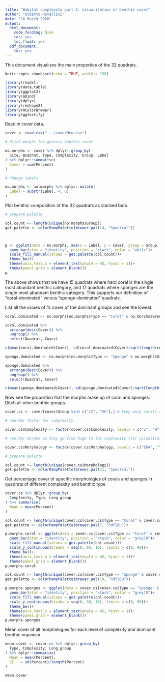 ```yaml
---
title: "Habitat complexity part 2: visualisation of benthic cover"
author: "Alberto Rovellini"
date: "18 March 2020"
output:
  html_document:
    code_folding: hide
    toc: yes
    toc_float: yes
  pdf_document:
    toc: yes
---
```


This document visualises the main properties of the 32 quadrats. 

```r
knitr::opts_chunk$set(echo = TRUE, width = 150)
```

```r

library(readxl)
library(data.table)
library(ggplot2)
library(abind)
library(dplyr)
library(reshape2)
library(RColorBrewer)
library(ggfortify)

```

Read in cover data.

```r

cover <- read.csv(".../coverNew.csv")

```

```r

# ditch morphs for generic benthic cover

no.morphs <- cover %>% dplyr::group_by(
  Site, Quadrat, Type, Complexity, Group, Label
) %>% dplyr::summarise(
  Cover = sum(Percent)
)

# change labels

no.morphs <- no.morphs %>% dplyr::mutate(
  Label = substr(Label, 4, 6)
)

```

Plot benthic composition of the 32 quadrats as stacked bars.

```r

# prepare palette

col.count <- length(unique(no.morphs$Group))
get.palette <- colorRampPalette(brewer.pal(14, "Spectral"))



p <- ggplot(data = no.morphs, aes(x = Label, y = Cover, group = Group, fill = Group))+
  geom_bar(stat = "identity", position = "stack", color = "white")+
  scale_fill_manual(values = get.palette(col.count))+
  theme_bw()+
  theme(axis.text.x = element_text(angle = 45, hjust = 1))+
  theme(panel.grid = element_blank())
p

```

The above shows that we have 15 quadrats where hard coral is the single most abundant benthic category, and 17 quadrats where sponges are the single most abundant benthic category. This supports our definition of "coral-dominated" versus "sponge-dominated" quadrats.

List all the values of % cover of the dominant groups and see the lowest.

```r

coral.dominated <- no.morphs[no.morphs$Type == "Coral" & no.morphs$Group == "LC",] 

coral.dominated %>% 
  arrange(desc(Cover)) %>%
  ungroup() %>%
  select(Quadrat, Cover)

c(mean(coral.dominated$Cover), sd(coral.dominated$Cover)/sqrt(length(coral.dominated$Cover)))

```

```r

sponge.dominated <- no.morphs[no.morphs$Type == "Sponge" & no.morphs$Group == "SG",]

sponge.dominated %>% 
  arrange(desc(Cover)) %>%
  ungroup() %>%
  select(Quadrat, Cover)

c(mean(sponge.dominated$Cover), sd(sponge.dominated$Cover)/sqrt(length(sponge.dominated$Cover)))

```

Now see the proportion that the morphs make up of coral and sponges. Ditch all other benthic groups.

```r

cover.cs <- cover[cover$Group %in% c("LC", "SG"),] # keep only corals and sponges

# reorder factor for complexity

cover.cs$Complexity <- factor(cover.cs$Complexity, levels = c("L", "H"))

# reorder morphs so they go from high to low complexity (for visualisation - coloring purposes)

cover.cs$Morphology <- factor(cover.cs$Morphology, levels = c("BRA", "TUB", "TAB", "REP", "FOL", "DIG", "BAR", "MAS", "SUB", "CUS", "GLO", "FRL", "ENC"))

# prepare palette

col.count <- length(unique(cover.cs$Morphology))
get.palette <- colorRampPalette(brewer.pal(11, "Spectral"))

```

Get percentage cover of specific morphologies of corals and sponges in quadrats of different complexity and benthic type

```r

cover.cs %>% dplyr::group_by(
  Complexity, Type, Long_group
) %>% summarise(
  Mean = mean(Percent)
)

```


```r

col.count <- length(unique(cover.cs[cover.cs$Type == "Coral" & cover.cs$Group == "LC",]$Morphology))
get.palette <- colorRampPalette(brewer.pal(7, "RdYlBu"))

p.morphs.coral <- ggplot(data = cover.cs[cover.cs$Type == "Coral" & cover.cs$Group == "LC",], aes(x = Label, y = Percent, Group = Morphology, fill = Morphology))+
  geom_bar(stat = "identity", position = "stack", color = "grey70")+
  scale_fill_manual(values = get.palette(col.count))+
  scale_y_continuous(breaks = seq(0, 90, 10), limits = c(0, 90))+
  theme_bw()+
  theme(axis.text.x = element_text(angle = 45, hjust = 1))+
  theme(panel.grid = element_blank())
p.morphs.coral

```

```r

col.count <- length(unique(cover.cs[cover.cs$Type == "Sponge" & cover.cs$Group == "SG",]$Morphology))
get.palette <- colorRampPalette(brewer.pal(10, "RdYlBu"))

p.morphs.sponges <- ggplot(data = cover.cs[cover.cs$Type == "Sponge" & cover.cs$Group == "SG",], aes(x = Label, y = Percent, Group = Morphology, fill = Morphology))+
  geom_bar(stat = "identity", position = "stack", color = "grey70")+
  scale_fill_manual(values = get.palette(col.count))+
  scale_y_continuous(breaks = seq(0, 90, 10), limits = c(0, 90))+
  theme_bw()+
  theme(axis.text.x = element_text(angle = 45, hjust = 1))+
  theme(panel.grid = element_blank())
p.morphs.sponges

```

Mean cover of all morphologies for each level of complexity and dominant benthic organism. 

```r

mean.cover <- cover.cs %>% dplyr::group_by(
  Type, Complexity, Long_group
) %>% dplyr::summarize(
  Mean = mean(Percent),
  SE   = sd(Percent)/length(Percent)
)

mean.cover

```

